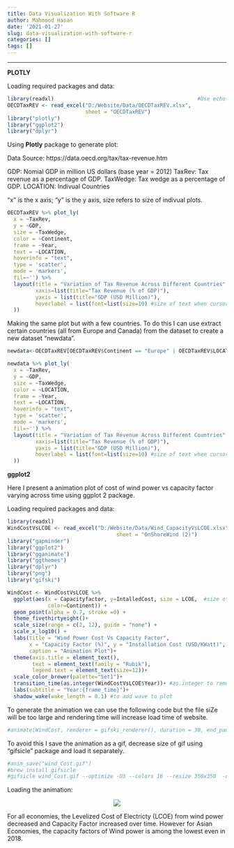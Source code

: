```yaml
---
title: Data Visualization With Software R
author: Mahmood Hasan
date: '2021-01-27'
slug: data-visualization-with-software-r
categories: []
tags: []
---
```

---

**PLOTLY**

Loading required packages and data: 

```r

library(readxl)                                              #Use echo = FALSE to hide codes
OECDTaxREV <- read_excel("D:/Website/Data/OECDTaxREV.xlsx", 
                         sheet = "OECDTaxREV")
library("plotly")
library("ggplot2")
library("dplyr")
```



Using **Plotly** package to generate plot:

Data Source: https://data.oecd.org/tax/tax-revenue.htm 

GDP: Nomial GDP in million US dollars (base year = 2012)
TaxRev: Tax revenue as a percentage of GDP. 
TaxWedge: Tax wedge as a percentage of GDP. 
LOCATION: Indivual Countries

"x" is the x axis; "y" is the y axis, size refers to size of indivual plots.
```r

OECDTaxREV %>% plot_ly(
  x = ~TaxRev, 
  y = ~GDP, 
  size = ~TaxWedge, 
  color = ~Continent, 
  frame = ~Year, 
  text = ~LOCATION, 
  hoverinfo = "text",
  type = 'scatter',
  mode = 'markers',
  fil=~'') %>%
  layout(title = "Variation of Tax Revenue Across Different Countries",
         xaxis=list(title="Tax Revenue (% of GDP)"),
         yaxis = list(title="GDP (USD Million)"),
         hoverlabel = list(font=list(size=10) #size of text when cursor hovered over each point
  ))
```


Making the same plot but with a few countries. To do this I can use extract certain countries (all from Europe and Canada) from the dataset to create a new dataset "newdata".

```r

newdata<-OECDTaxREV[OECDTaxREV$Continent == "Europe" | OECDTaxREV$LOCATION == "CAN", ] #new data

newdata %>% plot_ly(
  x = ~TaxRev, 
  y = ~GDP, 
  size = ~TaxWedge, 
  color = ~LOCATION, 
  frame = ~Year, 
  text = ~LOCATION, 
  hoverinfo = "text",
  type = 'scatter',
  mode = 'markers',
  fil=~'') %>%
  layout(title = "Variation of Tax Revenue Across Different Countries",
         xaxis=list(title="Tax Revenue (% of GDP)"),
         yaxis = list(title="GDP (USD Million)"),
         hoverlabel = list(font=list(size=10) #size of text when cursor hovered over each point
  ))
```

**ggplot2**
            
Here I present a animation plot of cost of wind power vs capacity factor varying across time using ggplot 2 package. 

Loading required packages and data: 

```r
library(readxl)
WindCostVsLCOE <- read_excel("D:/Website/Data/Wind_CapacityVsLCOE.xlsx", 
                                   sheet = "OnShoreWind (2)")
library("gapminder")
library("ggplot2")
library("gganimate")
library("ggthemes")
library("dplyr")
library("png")
library("gifski")

```

```r
WindCost <- WindCostVsLCOE %>%
  ggplot(aes(x = Capacityfactor, y=IntalledCost, size = LCOE,  #size of bubbles
             color=Continent)) +
  geom_point(alpha = 0.7, stroke =0) +
  theme_fivethirtyeight()+
  scale_size(range = c(2, 12), guide = "none") +
  scale_x_log10() +
  labs(title = "Wind Power Cost Vs Capacity Factor",
       x = "Capacity Factor (%)", y = "Installation Cost (USD/KWatt)",
       caption = "Animation Plot")+
  theme(axis.title = element_text(),
        text = element_text(family = "Rubik"),
        legend.text = element_text(size=12))+
  scale_color_brewer(palette="Set1")+
  transition_time(as.integer(WindCostVsLCOE$Year))+ #as.integer to remove decimal from Year
  labs(subtitle = "Year:{frame_time}")+
  shadow_wake(wake_length = 0.1) #to add wave to plot

```

To generate the animation we can use the following code but the file siZe will be too large and rendering time will increase load time of website. 

```r
#animate(WindCost, renderer = gifski_renderer(), duration = 30, end_pause = 60)
```

To avoid this I save the animation as a gif, decrease size of gif using "gifsicle" package and load it separately.

```r
#anim_save("wind_Cost.gif")
#brew install gifsicle
#gifsicle wind_Cost.gif --optimize -O3 --colors 16 --resize 350x350  -o wind_CostF.gif

```

Loading the animation:

<center>
![](/post/wind_CostF.gif)
</center>


For all economies, the Levelized Cost of Electricty (LCOE) from wind power decreased and Capacity Factor increased over time. However for Asian Economies, the capacity factors of Wind power is among the lowest even in 2018.
